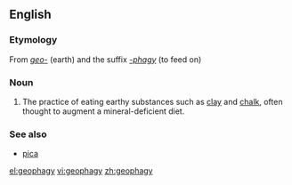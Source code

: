 ==English==
{{wikipedia}}

===Etymology===
From ''[[geo-]]'' (earth) and the suffix ''[[-phagy]]'' (to feed on)

===Noun===
{{en-noun|geophagies}}
#The practice of eating earthy substances such as [[clay]] and [[chalk]], often thought to augment a mineral-deficient diet.

===See also===
*[[pica]]

[[el:geophagy]]
[[vi:geophagy]]
[[zh:geophagy]]
